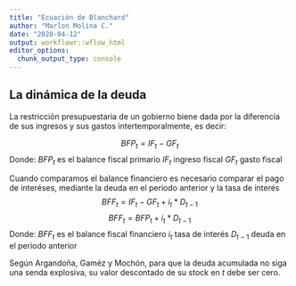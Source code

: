 ---
title: "Ecuación de Blanchard"
author: "Marlon Molina C."
date: "2020-04-12"
output: workflowr::wflow_html
editor_options:
  chunk_output_type: console
---

## La dinámica de la deuda

La restricción presupuestaria de un gobierno biene dada por la diferencia de sus ingresos y sus gastos intertemporalmente, es decir:

$$
BFP_{t} = IF_{t} - GF_{t}
$$
Donde: $BFP_{t}$ es el balance fiscal primario
       $IF_{t}$ ingreso fiscal
       $GF_{t}$ gasto fiscal

Cuando comparamos el balance financiero es necesario comparar el pago de interéses, mediante la deuda en el periodo anterior y la tasa de interés
$$
BFF_{t} = IF_{t} - GF_{t} + i_{t} * D_{t-1} 
$$
$$
BFF_{t} = BFP_{t} + i_{t} * D_{t-1}
$$
Donde: $BFF_{t}$ es el balance fiscal financiero
       $i_t$ tasa de interés
       $D_{t-1}$ deuda en el periodo anterior
       
Según Argandoña, Gaméz y Mochón, para que la deuda acumulada no siga una senda explosiva, su valor descontado de su stock en $t$ debe ser cero.
```{r}

```

